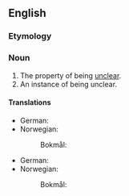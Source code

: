 ==English==

===Etymology===
{{suffix|en|unclear|ness}}

===Noun===
{{en-noun|~|es}}

# The property of being [[unclear]].
# An instance of being unclear.

====Translations====
{{trans-top|property of being unclear}}
* German: {{t|de|Unklarheit|f}}
* Norwegian:
*: Bokmål: {{t+|nb|uklarhet|m|f}}
{{trans-mid}}
{{trans-bottom}}

{{trans-top|instance of being unclear}}
* German: {{t|de|Unklarheit|f}}
* Norwegian:
*: Bokmål: {{t+|nb|uklarhet|m|f}}
{{trans-mid}}
{{trans-bottom}}